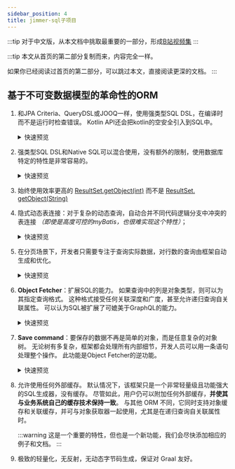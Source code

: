 ```yaml
---
sidebar_position: 4
title: jimmer-sql子项目
---
```



:::tip
对于中文版，从本文档中挑取最重要的一部分，形成[B站视频集](https://www.bilibili.com/video/BV1dA4y1R7pV/?vd_source=60313648ad86e28e629f98e944f7fa2a)
:::

:::tip
本文从首页的第二部分复制而来，内容完全一样。

如果你已经阅读过首页的第二部分，可以跳过本文，直接阅读更深的文档。
:::

## 基于不可变数据模型的革命性的ORM

1. 和JPA Criteria、QueryDSL或JOOQ一样，使用强类型SQL DSL，在编译时而不是运行时检查错误。 Kotlin API还会把kotlin的空安全引入到SQL中。
   
   <details>
   <summary>快速预览</summary>
     
   <Tabs groupId="language">
   <TabItem value="java" label="Java">
   
   ```java
   List<Book> books = sqlClient
       .createQuery(BookTable.class, (q, book) -> {
           return q
               .where(
                   book.id().in(
                       q.createSubQuery(AuthorTableEx.class, (sq, author) -> {
                           return sq
                               .where(
                                    author.firstName().eq("Alex")
                               )
                               .select(author.books().id());
                       })
                   )
               )
               .select(book);
        })
        .execute();
   ```

   </TabItem>
   <TabItem value="kotlin" label="Kotlin">

   ```kotlin
   val books = sqlClient
       .createQuery(Book::class) {
           where(
               table.id valueIn subQuery(Author::class) {
                   where(table.firstName eq "Alex")
                   select(table.books.id)
               }
           )
           select(table)
       }
       .execute()
   ```

   </TabItem>
   </Tabs>

   </details>

2. 强类型SQL DSL和Native SQL可以混合使用，没有额外的限制，使用数据库特定的特性是非常容易的。

   <details>
   <summary>快速预览</summary>
     
   <Tabs groupId="language">
   <TabItem value="java" label="Java">
   
   ```java
   List<Tuple3<Book, Integer, Integer>> rows = sqlClient
       .createQuery(BookTable.class, (q, book) -> {
           return q.select(
               book,
               Expression.numeric().sql(
                   Integer.class,
                   "rank() over(order by %e desc)",
                   it -> {
                       it.expression(book.price());
                   }
               ),
               Expression.numeric().sql(
                   Integer.class,
                   "rank() over(partition by %e order by %e desc)",
                   it -> {
                       it.expression(book.store().id());
                       it.expression(book.price());
                   }
               )
           );
       })
       .execute();
   ```

   </TabItem>
   <TabItem value="kotlin" label="Kotlin">

   ```kotlin
   val rows = sqlClient
       .createQuery(Book::class) {
           select(
               table,
               sql(
                   Int::class, 
                   "rank() over(order by %e desc)"
               ) {
                   expression(table.price)
               },
               sql(
                   Int::class, 
                   "rank() over(partition by %e order by %e desc)"
               ) {
                   expression(table.store.id)
                   expression(table.price)
               }
           )
       }
       .execute()
   ```

   </TabItem>
   </Tabs>

   </details>

3. 始终使用效率更高的 [ResultSet.getObject(int)](https://docs.oracle.com/javase/7/docs/api/java/sql/ResultSet.html#getObject(int)) 而不是 [ResultSet. getObject(String)](https://docs.oracle.com/javase/7/docs/api/java/sql/ResultSet.html#getObject(java.lang.String))

4. 隐式动态表连接：对于复杂的动态查询，自动合并不同代码逻辑分支中冲突的表连接 *（即使是高度可控的myBatis，也很难实现这个特性）*；

   <details>
   <summary>快速预览</summary>
   
   <Tabs groupId="language">
   <TabItem value="java" label="Java">

   ```java
   public List<Book> findBooks(
           @Nullable String storeName,
           @Nullable String storeWebsite
   ) {
       return sqlClient
           .createQuery(BookTable.class, (q, book) -> {
               if (storeName != null) {
                   q.where(book.store().name().like(storeName));
               }
               if (storeWebsite != null) {
                   q.where(book.store().website().like(storeName));
               }
               return q.select(book);
           })
           .execute();
   }
   ```

   </TabItem>
   <TabItem value="kotlin" label="Kotlin">

   ```kotlin
   fun findBooks(
       storeName: String?,
       storeWebsite: String?
   ): List<Book> =
       sqlClient
           .createQuery(Book::class) {
               storeName?.let { 
                   where(table.store.name like it)
               }
               storeWebsite?.let { 
                   where(table.store.website like it)
               }
               select(table)
           }
           .execute()
   ```

   </TabItem>
   </Tabs>

   在jimmer-sql中，表连接是隐式的。

   以上述代码为例，Java代码中的`book.store()`和kotlin代码中的`table.store`代表关联`Book::store`的内连接。

   显然，上面的代码实现了动态查询，不同的参数会导致生成不同的SQL。

   当以上两个条件都满足时，在最终生成的SQL中，`Book::store`的表连接只会出现一次，而非两次。
   </details>

5. 在分页场景下，开发者只需要专注于查询实际数据，对行数的查询由框架自动生成和优化。

   <details>
   <summary>快速预览</summary>
   
   <Tabs groupId="language">
   <TabItem value="java" label="Java">

   ```java
   // 开发者只需要专注于查询实际数据
   ConfigurableRootQuery<Book> query = sqlClient
       .createQuery(BookTable.class, (q, book) -> {
           ... 省略一些代码逻辑，包含: ...
           ... 1. 任意复杂的动态条件 ...
           ... 2. 任意复杂的动态拍戏 ...
           ... 3. 任意复杂的子查询 ...
           return q.select(book);
       });

   // 对行数的查询由框架自动生成和优化。
   TypedRootQuery<Long> countQuery = query
       .reselect((oldQuery, book) -> 
           oldQuery.select(book.count())
       )
       .withoutSortingAndPaging();

   int rowCount = countQuery.execute().get(0).intValue();

   // 查询从1/3处到2/3的部分数据
   List<Book> books = query
       .limit(rowCount / 3, rowCount / 3)
       .execute();
   ```

   </TabItem>
   <TabItem value="kotlin" label="Kotlin">

   ```kotlin
   // 开发者只需要专注于查询实际数据
   val query = sqlClient
       .createQuery(Book::class) {
           ... 省略一些代码逻辑，包含: ...
           ... 1. 任意复杂的动态条件 ...
           ... 2. 任意复杂的动态拍戏 ...
           ... 3. 任意复杂的子查询 ...
           select(table)
       }

   // 对行数的查询由框架自动生成和优化。
   val countQuery = query
       .reselect {
           select(count(table))
       }
       .withoutSortingAndPaging()

   val rowCount = countQuery.execute()[0]

   // 查询从1/3处到2/3的部分数据
   val books = query
       .limit(rowCount / 3, rowCount / 3)
       .execute()
   ```

   </TabItem>
   </Tabs>
   </details>

6. **Object Fetcher**：扩展SQL的能力。 如果查询中的列是对象类型，则可以为其指定查询格式。 这种格式接受任何关联深度和广度，甚至允许递归查询自关联属性。 可以认为SQL被扩展了可媲美于GraphQL的能力。

   <details>
   <summary>快速预览</summary>

   <details>
   <summary>简单抓取器</summary>
   <Tabs groupId="language">
   <TabItem value="java" label="Java">

   ```java
   List<Book> books = sqlClient
       .createQuery(BookTable.class, (q, book) -> {
           q.orderBy(book.name());
           return q.select(
               book.fetch(
                   BookFetcher.$
                       .allScalarFields()
                       .store(
                           BookStoreFetcher.$
                               .allScalarFields()
                       )
                       .authors(
                           AuthorFetcher.$
                               .allScalarFields()
                       )
               )
           );
       })
       .execute();
   ```

   </TabItem>
   <TabItem value="kotlin" label="Kotlin">

   ```kotlin
   val books = sqlClient
       .createQuery(Book::class) {
           orderBy(table.name)
           select(
               table.fetchBy { 
                   allScalarFields()
                   store { 
                       allScalarFields()
                   }
                   authors { 
                       allScalarFields()
                   }
               }
           )
       }
       .execute()
   ```

   </TabItem>
   </Tabs>
   </details>

   <details>
   <summary>使用过滤器</summary>
   <Tabs groupId="language">
   <TabItem value="java" label="Java">

   ```java
   List<Book> books = sqlClient
       .createQuery(BookTable.class, (q, book) -> {
           q.orderBy(book.name());
           return q.select(
               book.fetch(
                   BookFetcher.$
                       .allScalarFields()
                       .store(
                           BookStoreFetcher.$
                               .allScalarFields()
                       )
                       .authors(
                           AuthorFetcher.$
                               .allScalarFields(),
                           // 此过滤器对关联集合进行排序 
                           it -> it.filter(args -> {
                               args.orderBy(args.getTable().firstName());
                               args.orderBy(args.getTable().lastName());
                           })
                       )
               )
           );
       })
       .execute();
   ```

   </TabItem>
   <TabItem value="kotlin" label="Kotlin">

   ```kotlin
   val books = sqlClient
       .createQuery(Book::class) {
           orderBy(table.name)
           select(
               table.fetchBy { 
                   allScalarFields()
                   store { 
                       allScalarFields()
                   }
                   authors({
                        // 此过滤器对关联集合进行排序
                        filter { 
                            orderBy(table.firstName)
                            orderBy(table.lastName)
                        }
                    }) { 
                       allScalarFields()
                   }
               }
           )
       }
       .execute()
   ```

   </TabItem>
   </Tabs>
   </details>

   <details>
   <summary>递归查询自关联属性</summary>
   <Tabs groupId="language">
   <TabItem value="java" label="Java">

   ```java
   List<TreeNode> rootNodes = sqlClient
       .createQuery(TreeNodeTable.class, (q, treeNode) -> {
           q.where(treeNode.parent().isNull());
           q.orderBy(treeNode.name());
           return q.select(
               treeNode.fetch(
                   TreeNodeFetcher.$
                       .allScalarFields()
                       .childNodes(
                           TreeNodeFetcher.$.allScalarFields(),
                           it -> {
                               // 递归查询，无论多深
                               it.recursive(args -> 
                                   // 但，排除某些子树
                                   !args.getEntity().name().equals("XX")
                               );
                               it.filter(args -> {
                                   args.orderBy(args.getTable().name());
                               });
                           }
                       )
               )
           );
       })
       .execute();
   ```
   
   </TabItem>
   <TabItem value="kotlin" label="Kotlin">
   
   ```kotlin
   val rootNodes = sqlClient
       .createQuery(TreeNode::class) {
           where(table.parent.isNull())
           orderBy(table.name)
           select(
               table.fetchBy {
                   allScalarFields()
                   childNodes({
                       // 递归查询，无论多深
                       recursive {
                           // 但，排除某些子树
                           entity.name != "XX"
                       }
                       filter { 
                           orderBy(table.name)
                       }
                   }) { 
                       allScalarFields()
                   }
               }
           )
       }
       .execute()
   ```
   
   </TabItem>
   </Tabs>
   </details>
   
   </details>

7. **Save command**：要保存的数据不再是简单的对象，而是任意复杂的对象树。 无论树有多复杂，框架都会处理所有内部细节，开发人员可以用一条语句处理整个操作。 此功能是Object Fetcher的逆功能。

   <details>
   <summary>快速预览</summary>

   <details>
   <summary>保存孤单的对象</summary>

   <Tabs groupId="language">
   <TabItem value="java" label="Java">

   ```java
   Book toBeSaved = BookDraft.$.produce(book -> {
       book
           .setName("Algorithms")
           .setEdition(4)
           .setPrice(new BigDecimal("53.99"));
   });
   Book saved = sqlClient
       .getEntities()
       .save(toBeSaved)
       .getModifiedEntity();
   ```

   </TabItem>
   <TabItem value="kotlin" label="Kotlin">

   ```kotlin
   val toBeSaved = new(Book::class).by {
       name = "Algorithms"
       edition = 4
       price = BigDecimal("53.99")
   }
   val saved = sqlClient
       .entities
       .save(toBeSaved)
       .modifiedEntity
   ```

   </TabItem>
   </Tabs>
   </details>

   <details>
   <summary>保存浅的对象树</summary>

   如果被保存对象的关联对象只有id，那么只会修改当前对象及其与其他对象的关系（这可能会导致中间表被修改），而关联对象本身不会被修改。

   <Tabs groupId="language">
   <TabItem value="java" label="Java">

   ```java
   Book toBeSaved = BookDraft.$.produce(book -> {
       book
           .setName("Algorithms")
           .setEdition(4)
           .setPrice(new BigDecimal("53.99"))
           .setStore(store -> {
               store.setId(7883L);
           })
           .addIntoAuthors(author -> {
             author.setId(28756L);
           })
           .addIntoAuthors(author -> {
               author.setId(634L);
           });
   });
   Book saved = sqlClient
       .getEntities()
       .save(toBeSaved)
       .getModifiedEntity();
   ```

   </TabItem>
   <TabItem value="kotlin" label="Kotlin">

   ```kotlin
   val toBeSaved = new(Book::class).by {
       name = "Algorithms"
       edition = 4
       price = BigDecimal("53.99")
       store().apply {
           id = 7833L
       }
       authors().addBy {
           id = 28756L
       }
       authors().addBy {
           id = 634L
       }
   }
   val saved = sqlClient
       .entities
       .save(toBeSaved)
       .modifiedEntity
   ```

   </TabItem>
   </Tabs>
   </details>

   <details>
   <summary>保存深的对象树</summary>
   
   如果被保存对象的关联对象包含非id属性，则

   - 不仅可以修改当前对象及其与其他对象的关系（可能导致修改中间表），还可以进一步修改关联对象。

   - 被保存对象树的深度可以不受限制。 然而，无论它有多深，框架都可以处理其中的所有细节。

   <Tabs groupId="language">
   <TabItem value="java" label="Java">

   ```java
   Book toBeSaved = BookDraft.$.produce(book -> {
       book
           .setName("Algorithms")
           .setEdition(4)
           .setPrice(new BigDecimal("53.99"))
           .setStore(store -> {
               store.setName("O'REILLY");
           })
           .addIntoAuthors(author -> {
               author
                   .setFirstName("Robert")
                   .setLastName("Sedgewick")
                   .setGender(Gender.MALE);
           })
           .addIntoAuthors(author -> {
               author
                   .setFirstName("Kevin")
                   .setLastName("Wayne")
                   .setGender(Gender.MALE);
           });
   });
   Book saved = sqlClient
       .getEntities()
       .saveCommand(toBeSaved)
       .configure(it -> {
           // 如果某些关联对象不存在，自动创建它们
           it.setAutoAttachingAll();
       })
       .execute()
       .getModifiedEntity();
   ```

   </TabItem>
   <TabItem value="kotlin" label="Kotlin">

   ```kotlin
   val toBeSaved = new(Book::class).by { 
       name = "Algorithms"
       edition = 4
       price = BigDecimal("53.99")
       store().apply { 
           name = "O'REILLY"
       }
       authors().addBy { 
           firstName = "Robert"
           lastName = "Sedgewick"
           gender = Gender.MALE
       }
       authors().addBy { 
           firstName = "Kevin"
           lastName = "Wayne"
           gender = Gender.MALE
       }
   }
   val saved = sqlClient
       .entities
       .save(toBeSaved) {
           // 如果某些关联对象不存在，自动创建它们
           setAutoAttachingAll()
       }
       .modifiedEntity
   ```

   </TabItem>
   </Tabs>
   </details>

   </details>

8. 允许使用任何外部缓存。 默认情况下，该框架只是一个非常轻量级且功能强大的SQL生成器，没有缓存。 尽管如此，用户仍可以附加任何外部缓存，**并使其与业务系统自己的缓存技术保持一致**。 与其他 ORM 不同，它同时支持对象缓存和关联缓存，并可与对象获取器一起使用，尤其是在递归查询自关联属性时。

   :::warning
   这是一个重要的特性，但也是一个新功能，我们会尽快添加相应的例子和文档。
   :::

9. 极致的轻量化，无反射，无动态字节码生成，保证对 Graal 友好。
